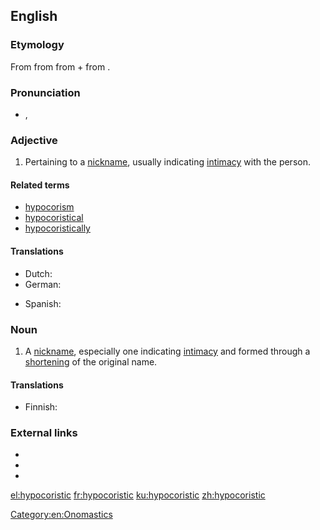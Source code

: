 ==English==

===Etymology===
From {{etyl|grc|en}} {{term|ὑποκοριστικός|tr=hupokoristikos|lang=grc|sc=polytonic}} from {{term|ὑποκορίζομαι||I speak in the language of children|tr=hupokorizomai|lang=grc|sc=polytonic}} from {{term|ὑπό||below|tr=hupo|lang=grc|sc=polytonic}} + {{term|κορίζομαι||I act like a girl|tr=korizomai|lang=grc|sc=polytonic}} from {{term|κόρη||girl|tr=korē|lang=grc|sc=polytonic}}.

===Pronunciation===
* {{IPA|/ˌhaɪpəkəˈɹɪstɪk/}}, {{SAMPA|/%haIp@k@"rIstIk/}}

===Adjective===
{{en-adj}}

# Pertaining to a [[nickname]], usually indicating [[intimacy]] with the person.

====Related terms====
* [[hypocorism]]
* [[hypocoristical]]
* [[hypocoristically]]

====Translations====
{{trans-top|pertaining to a nickname, usually indicating intimacy}}
* Dutch: {{t|nl|hypokoristich}}
* German: {{t|de|hypokoristisch}}
{{trans-mid}}
* Spanish: {{hipocorístico}}
{{trans-bottom}}

===Noun===
{{en-noun}}

# A [[nickname]], especially one indicating [[intimacy]] and formed through a [[shorten]]ing of the original name.

====Translations====
{{trans-top|nickname, especially one indicating intimacy and formed through shortening of the original name}}
* Finnish: {{t|fi|lempinimi}}
{{trans-mid}}
{{trans-bottom}}

===External links===
* {{R:Webster 1913}}
* {{R:Century 1911}}
* {{R:OneLook}}

[[Category:en:Onomastics]]

[[el:hypocoristic]]
[[fr:hypocoristic]]
[[ku:hypocoristic]]
[[zh:hypocoristic]]